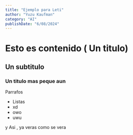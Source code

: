 ```yaml
---
title: "Ejemplo para Leti"
author: "Yuzu Kaufman"
category: "AI"
publishDate: "6/08/2024"
---
```


# Esto es contenido ( Un titulo)

## Un subtitulo

### Un titulo mas peque aun

Parrafos

- Listas
- xd
- owo
- uwu

y Asi , ya veras como se vera

